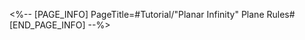 <%-- [PAGE_INFO]
PageTitle=#Tutorial/"Planar Infinity" Plane Rules#
[END_PAGE_INFO] --%>
{{Tutorial
|sort      = 920601
|title     = "Planar Infinity" Plane Rules
|subtitle  = 
|type      = 
|about     = 
|image1    = Tutorial Planar Infinity Plane Rules 1.png{{subst:void|<!--$UPLOAD:<<SpriteOutput/TutorialPic/TutorialPage_920601.png>-<Tutorial Planar Infinity Plane Rules 1.png>>}}
|text1     = In the Planar Infinity event, each plane comprises {{Color|h|nobold=1|Ordinary Planes}} and the {{Color|h|nobold=1|Final Trial.}}
|image2    = Tutorial Planar Infinity Plane Rules 2.png{{subst:void|<!--$UPLOAD:<<SpriteOutput/TutorialPic/TutorialPage_920602.png>-<Tutorial Planar Infinity Plane Rules 2.png>>}}
|text2     = Ordinary Planes are made up of {{Color|h|nobold=1|7}} different explorable domains. You can accumulate a vast amount of Blessings and Curios in Ordinary Planes before challenging the highly difficult {{Color|h|nobold=1|Final Trial}}.
|image3    = Tutorial Planar Infinity Plane Rules 3.png{{subst:void|<!--$UPLOAD:<<SpriteOutput/TutorialPic/TutorialPage_920603.png>-<Tutorial Planar Infinity Plane Rules 3.png>>}}
|text3     = After clearing the Ordinary Planes, the {{Color|h|nobold=1|Final Trial}} will be unlocked.<br />The Final Trial is made up of {{Color|h|nobold=1|multiple waves of extremely difficult battles}} that give increasingly greater amount of {{Color|h|nobold=1|Trial Points}} and rewards the more waves you defeat.
}}